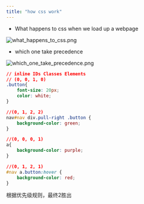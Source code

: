 ```yaml
---
title: "how css work"
---
```


- What happens to css when we load up a webpage

![what_happens_to_css.png](/note/images/css/what_happens_to_css.png)

- which one take precedence

![which_one_take_precedence.png](/note/images/css/which_one_take_precedence.png)

```css
// inline IDs Classes Elements
// (0, 0, 1, 0) 
.button{
	font-size: 20px;
	color: white;
}

//(0, 1, 2, 2)
nav#nav div.pull-right .button {
	background-color: green;
}

//(0, 0, 0, 1)
a{
	background-color: purple;
}

//(0, 1, 2, 1)
#nav a.button:hover {
	background-color: red;
}
```

根据优先级规则，最终2胜出